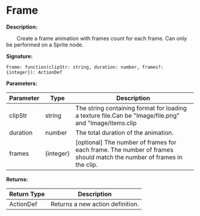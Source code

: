 
# Frame

**Description:**

&emsp;&emsp;Create a frame animation with frames count for each frame. Can only be performed on a Sprite node.

**Signature:**
```tl
Frame: function(clipStr: string, duration: number, frames?: {integer}): ActionDef
```

**Parameters:**

| Parameter | Type | Description |
| --- | --- | --- |
| clipStr | string | The string containing format for loading a texture file.Can be "Image/file.png" and "Image/items.clip|itemA". Supports image file format: jpg, png, dds, pvr, ktx. |
| duration | number | The total duration of the animation. |
| frames | \{integer} | [optional] The number of frames for each frame. The number of frames should match the number of frames in the clip. |

**Returns:**

| Return Type | Description |
| --- | --- |
| ActionDef | Returns a new action definition. |